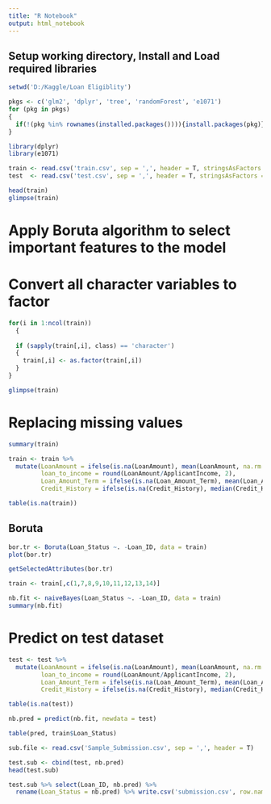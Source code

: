 ```yaml
---
title: "R Notebook"
output: html_notebook
---
```

## Setup working directory, Install and Load required libraries 

```r
setwd('D:/Kaggle/Loan Eligiblity')

pkgs <- c('glm2', 'dplyr', 'tree', 'randomForest', 'e1071')
for (pkg in pkgs)
{
  if(!(pkg %in% rownames(installed.packages()))){install.packages(pkg)}
}

```

```r
library(dplyr)
library(e1071)
```

```r
train <- read.csv('train.csv', sep = ',', header = T, stringsAsFactors = F)
test  <- read.csv('test.csv', sep = ',', header = T, stringsAsFactors = F)

head(train)
glimpse(train)
```

# Apply Boruta algorithm to select important features to the model
# Convert all character variables to factor

```r
for(i in 1:ncol(train))
  {
  
  if (sapply(train[,i], class) == 'character')
  {
    train[,i] <- as.factor(train[,i])
  }
}

glimpse(train)

```

# Replacing missing values 

```r

summary(train)

```

```r

train <- train %>%
  mutate(LoanAmount = ifelse(is.na(LoanAmount), mean(LoanAmount, na.rm = TRUE), LoanAmount),
         loan_to_income = round(LoanAmount/ApplicantIncome, 2),
         Loan_Amount_Term = ifelse(is.na(Loan_Amount_Term), mean(Loan_Amount_Term, na.rm = TRUE), Loan_Amount_Term),
         Credit_History = ifelse(is.na(Credit_History), median(Credit_History, na.rm = TRUE), Credit_History))

table(is.na(train))
```

## Boruta

```r
bor.tr <- Boruta(Loan_Status ~. -Loan_ID, data = train)
plot(bor.tr)

```

```r

getSelectedAttributes(bor.tr)

```

```r
train <- train[,c(1,7,8,9,10,11,12,13,14)]
```

```r

nb.fit <- naiveBayes(Loan_Status ~. -Loan_ID, data = train)
summary(nb.fit)
```

# Predict on test dataset


```r
test <- test %>%
  mutate(LoanAmount = ifelse(is.na(LoanAmount), mean(LoanAmount, na.rm = TRUE), LoanAmount),
         loan_to_income = round(LoanAmount/ApplicantIncome, 2),
         Loan_Amount_Term = ifelse(is.na(Loan_Amount_Term), mean(Loan_Amount_Term, na.rm = TRUE), Loan_Amount_Term),
         Credit_History = ifelse(is.na(Credit_History), median(Credit_History, na.rm = TRUE), Credit_History))

table(is.na(test))
```

```r

nb.pred = predict(nb.fit, newdata = test)
```

```r

table(pred, train$Loan_Status)

```

```r

sub.file <- read.csv('Sample_Submission.csv', sep = ',', header = T)
```

```r

test.sub <- cbind(test, nb.pred)
head(test.sub)

```

```r
test.sub %>% select(Loan_ID, nb.pred) %>%
  rename(Loan_Status = nb.pred) %>% write.csv('submission.csv', row.names = FALSE)



```

